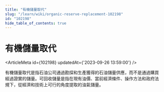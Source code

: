 ```yaml
---
title: "有機儲量取代"
slug: "/learn/wiki/organic-reserve-replacement-102198"
id: "102198"
hide_table_of_contents: true
---
```



# 有機儲量取代

<ArticleMeta id={102198} updatedAt={'2023-09-26 13:59:00'} />
<div className='border-solid border-b border-t-0 my-4 border-[var(--ifm-color-gray-300)]' />

有機儲量取代是指石油公司通過勘探和生產獲得的石油儲量供應，而不是通過購買經過證實的儲量。可回收儲量是指在現有油價、當前經濟條件、操作方法和政府法規下，從經濟和技術上可行的角度提取的油氣儲量。
